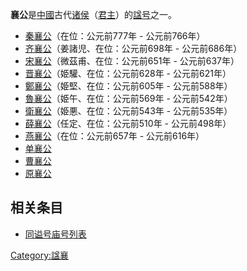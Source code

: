'''襄公'''是[[中國|中國]]古代[[诸侯|诸侯]]（[[君主|君主]]）的[[谥号|諡号]]之一。

*[[秦襄公|秦襄公]]（在位：公元前777年 - 公元前766年）
*[[齐襄公|齐襄公]]（姜諸児、在位：公元前698年 - 公元前686年）
*[[宋襄公|宋襄公]]（微茲甫、在位：公元前651年 - 公元前637年）
*[[晋襄公|晋襄公]]（姫驩、在位：公元前628年 - 公元前621年）
*[[鄭襄公|鄭襄公]]（姫堅、在位：公元前605年 - 公元前588年）
*[[魯襄公|魯襄公]]（姫午、在位：公元前569年 - 公元前542年）
*[[衛襄公|衛襄公]]（姫悪、在位：公元前543年 - 公元前535年）
*[[薛襄公|薛襄公]]（任定、在位：公元前510年 - 公元前498年）
*[[燕襄公|燕襄公]]（在位：公元前657年 - 公元前616年）
*[[单襄公|单襄公]]
*[[曹襄公|曹襄公]]
*[[原襄公|原襄公]]

== 相关条目 ==
* [[同谥号庙号列表|同谥号庙号列表]]

[[Category:諡襄|Category:諡襄]]
{{disambig}}